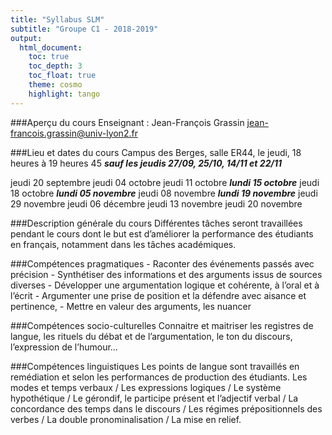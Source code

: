 ```yaml
---
title: "Syllabus SLM"
subtitle: "Groupe C1 - 2018-2019"
output:
  html_document:
    toc: true
    toc_depth: 3
    toc_float: true
    theme: cosmo
    highlight: tango
---
```

###Aperçu du cours
Enseignant : Jean-François Grassin
[jean-francois.grassin@univ-lyon2.fr](mailto:jean-francois.grassin@univ-lyon2.fr)

###Lieu et dates du cours
Campus des Berges, salle ER44, le jeudi, 18 heures à 19 heures 45
**_sauf les jeudis 27/09, 25/10, 14/11 et 22/11_**

jeudi 20 septembre
jeudi 04 octobre
jeudi 11 octobre
**_lundi 15 octobre_**
jeudi 18 octobre
**_lundi 05 novembre_**
jeudi 08 novembre
**_lundi 19 novembre_**
jeudi 29 novembre
jeudi 06 décembre
jeudi 13 novembre
jeudi 20 novembre

###Description générale du cours
Différentes tâches seront travaillées pendant le cours dont le but est d’améliorer la performance des étudiants en français, notamment dans les tâches académiques.

###Compétences pragmatiques
- Raconter des événements passés avec précision
- Synthétiser des informations et des arguments issus de sources diverses
- Développer une argumentation logique et cohérente, à l’oral et à l’écrit
- Argumenter une prise de position et la défendre avec aisance et pertinence,
- Mettre en valeur des arguments, les nuancer

###Compétences socio-culturelles
Connaitre et maitriser les registres de langue, les rituels du débat et de l’argumentation, le ton du discours, l’expression de l’humour…

###Compétences linguistiques
Les points de langue sont travaillés en remédiation et selon les performances de production des étudiants. Les modes et temps verbaux / Les expressions logiques / Le système hypothétique / Le gérondif, le participe présent et l’adjectif verbal / La concordance des temps dans le discours / Les régimes prépositionnels des verbes / La double pronominalisation / La mise en relief.
